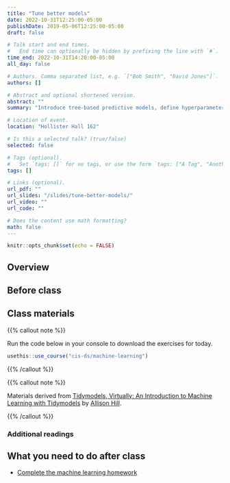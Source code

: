 ```yaml
---
title: "Tune better models"
date: 2022-10-31T12:25:00-05:00
publishDate: 2019-05-06T12:25:00-05:00
draft: false

# Talk start and end times.
#   End time can optionally be hidden by prefixing the line with `#`.
time_end: 2022-10-31T14:20:00-05:00
all_day: false

# Authors. Comma separated list, e.g. `["Bob Smith", "David Jones"]`.
authors: []

# Abstract and optional shortened version.
abstract: ""
summary: "Introduce tree-based predictive models, define hyperparameters, and implement tuning to optimize model performance."

# Location of event.
location: "Hollister Hall 162"

# Is this a selected talk? (true/false)
selected: false

# Tags (optional).
#   Set `tags: []` for no tags, or use the form `tags: ["A Tag", "Another Tag"]` for one or more tags.
tags: []

# Links (optional).
url_pdf: ""
url_slides: "/slides/tune-better-models/"
url_video: ""
url_code: ""

# Does the content use math formatting?
math: false
---
```


```r
knitr::opts_chunk$set(echo = FALSE)
```

## Overview


## Before class


## Class materials

{{% callout note %}}

Run the code below in your console to download the exercises for today.

```r
usethis::use_course("cis-ds/machine-learning")
```

{{% /callout %}}

{{% callout note %}}

Materials derived from [Tidymodels, Virtually: An Introduction to Machine Learning with Tidymodels](https://tmv.netlify.app/site/) by [Allison Hill](https://alison.rbind.io/).

{{% /callout %}}

### Additional readings


## What you need to do after class

* [Complete the machine learning homework](/homework/machine-learning/)
